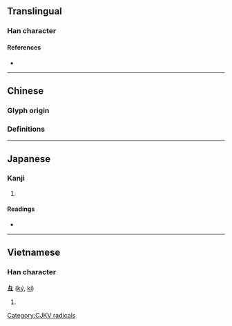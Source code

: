 {{also|彐}}
{{character info/new}}
==Translingual==
{{stroke order|type=animate}}

===Han character===
{{Han char|rn=58|rad=彐|as=00|sn=3|var=1|four=|canj=VNM}}

====References====
* {{Han ref|kx=0362.050|dkj=09909|dj=0680.120|hdz=20960.100|uh=5F51|ud=24401}}

----

==Chinese==

===Glyph origin===
{{Han etym}}

===Definitions===
{{zh-see|彐|v}}

----

==Japanese==

===Kanji===
{{ja-kanji|grade=|rs=彐00}}

# {{defn|lang=ja|sort=彐00}}

====Readings====
* {{ja-readings|on=[[けい]] (kei)|kun=}}

----

==Vietnamese==

===Han character===
'''彑''' ([[ký]], [[kí]])

# {{defn|lang=vi}}

[[Category:CJKV radicals]]

{{cln|vi|Han tu}}